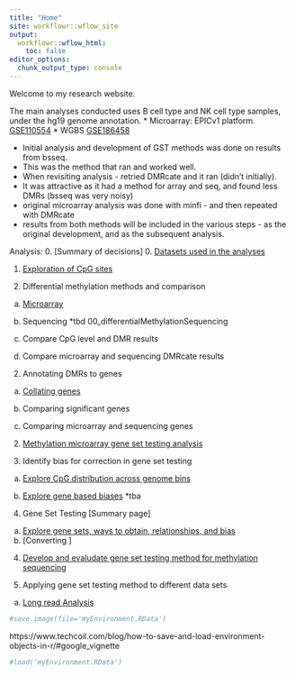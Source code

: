 ```yaml
---
title: "Home"
site: workflowr::wflow_site
output:
  workflowr::wflow_html:
    toc: false
editor_options:
  chunk_output_type: console
---
```


Welcome to my research website.

The main analyses conducted uses B cell type and NK cell type samples, 
under the hg19 genome annotation.
* Microarray: EPICv1 platform. [GSE110554](https://www.ncbi.nlm.nih.gov/geo/query/acc.cgi?acc=GSE110554)
* WGBS [GSE186458](https://www.ncbi.nlm.nih.gov/geo/query/acc.cgi?acc=GSE186458)


* Initial analysis and development of GST methods was done on results from bsseq.
* This was the method that ran and worked well.
* When revisiting analysis - retried DMRcate and it ran (didn't initially).
* It was attractive as it had a method for array and seq, and found less DMRs (bsseq was very noisy)
* original microarray analysis was done with minfi - and then repeated with DMRcate
* results from both methods will be included in the various steps - as the original development, and as the subsequent analysis.


Analysis:
0. [Summary of decisions]
0. [Datasets used in the analyses](00_datasets.html) 

1. [Exploration of CpG sites](00_exploreCpGDistrib.html)

1. Differential methylation methods and comparison

  a) [Microarray](00_differentialMethylationArray.html)
  
  b) Sequencing *tbd 00_differentialMethylationSequencing
  
  c) Compare CpG level and DMR results
  
  c) Compare microarray and sequencing DMRcate results 

2. Annotating DMRs to genes

  a) [Collating genes](00_obtainGenes.html)

  a) Comparing significant genes

  a) Comparing microarray and sequencing genes

2. [Methylation microarray gene set testing analysis](00_microarrayOntologyAnalysis.html)

3. Identify bias for correction in gene set testing

  a) [Explore CpG distribution across genome bins](01_exploreBiasByBins.html)
  
  b) [Explore gene based biases](02_exploreBiasGenes.html) *tba

4. Gene Set Testing
  [Summary page]
  a) [Explore gene sets, ways to obtain, relationships, and bias](00_exploreCpGGST.html)
  b) [Converting ]
  
4. [Develop and evaludate gene set testing method for methylation sequencing](03_runGST.html)

6. Applying gene set testing method to different data sets

  a) [Long read Analysis](00_longReadAnalysis.html)
  

```r
	
#save.image(file='myEnvironment.RData')
```

https://www.techcoil.com/blog/how-to-save-and-load-environment-objects-in-r/#google_vignette
```r
#load('myEnvironment.RData')
```





